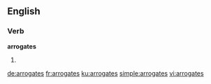 ==English==

===Verb===
'''arrogates'''

# {{third-person singular of|arrogate}}

[[de:arrogates]]
[[fr:arrogates]]
[[ku:arrogates]]
[[simple:arrogates]]
[[vi:arrogates]]